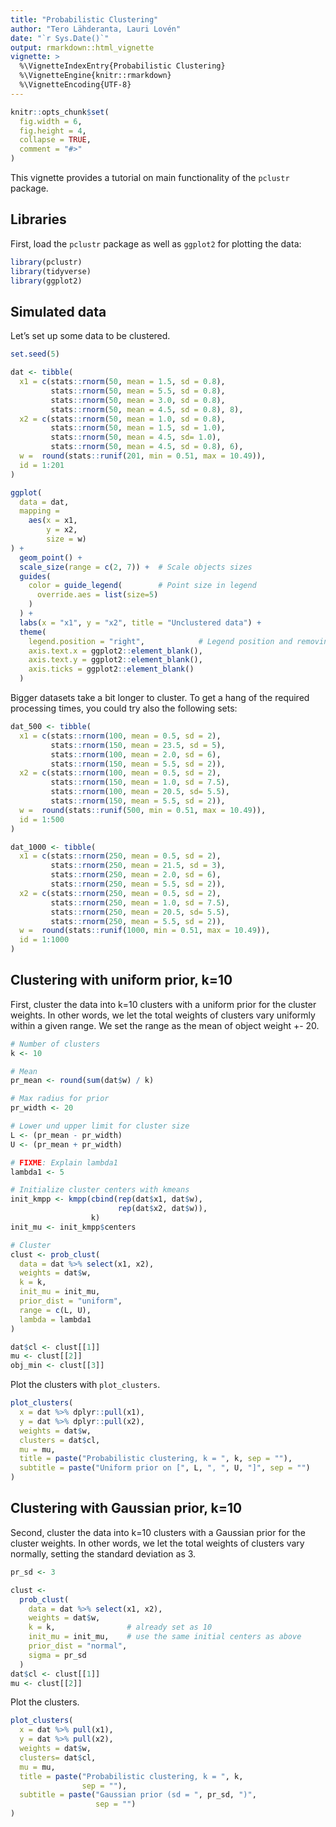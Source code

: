 ```yaml
---
title: "Probabilistic Clustering"
author: "Tero Lähderanta, Lauri Lovén"
date: "`r Sys.Date()`"
output: rmarkdown::html_vignette
vignette: >
  %\VignetteIndexEntry{Probabilistic Clustering}
  %\VignetteEngine{knitr::rmarkdown}
  %\VignetteEncoding{UTF-8}
---
```


```r
knitr::opts_chunk$set(
  fig.width = 6,
  fig.height = 4,  
  collapse = TRUE,
  comment = "#>"
)
```

This vignette provides a tutorial on main functionality of the `pclustr` package. 

## Libraries

First, load the `pclustr` package 
as well as `ggplot2` for plotting the data:

```r
library(pclustr)
library(tidyverse)
library(ggplot2)
```


## Simulated data 

Let's set up some data to be clustered. 

```r
set.seed(5)

dat <- tibble(
  x1 = c(stats::rnorm(50, mean = 1.5, sd = 0.8), 
         stats::rnorm(50, mean = 5.5, sd = 0.8),
         stats::rnorm(50, mean = 3.0, sd = 0.8), 
         stats::rnorm(50, mean = 4.5, sd = 0.8), 8),
  x2 = c(stats::rnorm(50, mean = 1.0, sd = 0.8), 
         stats::rnorm(50, mean = 1.5, sd = 1.0),
         stats::rnorm(50, mean = 4.5, sd= 1.0), 
         stats::rnorm(50, mean = 4.5, sd = 0.8), 6),
  w =  round(stats::runif(201, min = 0.51, max = 10.49)),
  id = 1:201
)

ggplot(
  data = dat, 
  mapping =
    aes(x = x1,
        y = x2,
        size = w)
) +
  geom_point() +
  scale_size(range = c(2, 7)) +  # Scale objects sizes
  guides(
    color = guide_legend(        # Point size in legend
      override.aes = list(size=5)
    )
  ) +
  labs(x = "x1", y = "x2", title = "Unclustered data") +
  theme(
    legend.position = "right",            # Legend position and removing ticks from axis
    axis.text.x = ggplot2::element_blank(),
    axis.text.y = ggplot2::element_blank(),
    axis.ticks = ggplot2::element_blank()
  ) 
```

Bigger datasets take a bit longer to cluster. To get a hang of the required processing times, you could try also the following sets:

```r
dat_500 <- tibble(
  x1 = c(stats::rnorm(100, mean = 0.5, sd = 2), 
         stats::rnorm(150, mean = 23.5, sd = 5),
         stats::rnorm(100, mean = 2.0, sd = 6), 
         stats::rnorm(150, mean = 5.5, sd = 2)),
  x2 = c(stats::rnorm(100, mean = 0.5, sd = 2), 
         stats::rnorm(150, mean = 1.0, sd = 7.5),
         stats::rnorm(100, mean = 20.5, sd= 5.5),
         stats::rnorm(150, mean = 5.5, sd = 2)),
  w =  round(stats::runif(500, min = 0.51, max = 10.49)),
  id = 1:500
)

dat_1000 <- tibble(
  x1 = c(stats::rnorm(250, mean = 0.5, sd = 2), 
         stats::rnorm(250, mean = 21.5, sd = 3),
         stats::rnorm(250, mean = 2.0, sd = 6), 
         stats::rnorm(250, mean = 5.5, sd = 2)),
  x2 = c(stats::rnorm(250, mean = 0.5, sd = 2), 
         stats::rnorm(250, mean = 1.0, sd = 7.5),
         stats::rnorm(250, mean = 20.5, sd= 5.5), 
         stats::rnorm(250, mean = 5.5, sd = 2)),
  w =  round(stats::runif(1000, min = 0.51, max = 10.49)),
  id = 1:1000
)
```



## Clustering with uniform prior, k=10

First, cluster the data into k=10 clusters with a uniform prior for the cluster weights. In other words, 
we let the total weights of clusters vary uniformly within a given range. We set the
range as the mean of object weight +- 20.

```r

# Number of clusters
k <- 10

# Mean
pr_mean <- round(sum(dat$w) / k)

# Max radius for prior
pr_width <- 20

# Lower und upper limit for cluster size
L <- (pr_mean - pr_width)
U <- (pr_mean + pr_width)

# FIXME: Explain lambda1
lambda1 <- 5

# Initialize cluster centers with kmeans
init_kmpp <- kmpp(cbind(rep(dat$x1, dat$w),
                        rep(dat$x2, dat$w)),
                  k)
init_mu <- init_kmpp$centers

# Cluster
clust <- prob_clust(
  data = dat %>% select(x1, x2),
  weights = dat$w,
  k = k,
  init_mu = init_mu,
  prior_dist = "uniform",
  range = c(L, U),
  lambda = lambda1
)

dat$cl <- clust[[1]]
mu <- clust[[2]]
obj_min <- clust[[3]]
```

Plot the clusters with `plot_clusters`.
```r
plot_clusters(
  x = dat %>% dplyr::pull(x1),
  y = dat %>% dplyr::pull(x2),
  weights = dat$w,
  clusters = dat$cl,
  mu = mu,
  title = paste("Probabilistic clustering, k = ", k, sep = ""),
  subtitle = paste("Uniform prior on [", L, ", ", U, "]", sep = "")
)
```

## Clustering with Gaussian prior, k=10

Second, cluster the data into k=10 clusters with a Gaussian prior for the cluster weights. In other words, 
we let the total weights of clusters vary normally, setting the standard deviation as 3.

```r
   
pr_sd <- 3

clust <-
  prob_clust(
    data = dat %>% select(x1, x2),
    weights = dat$w,
    k = k,                # already set as 10
    init_mu = init_mu,    # use the same initial centers as above
    prior_dist = "normal",
    sigma = pr_sd
  )
dat$cl <- clust[[1]]
mu <- clust[[2]]
```

Plot the clusters.

```r
plot_clusters(
  x = dat %>% pull(x1),
  y = dat %>% pull(x2),
  weights = dat$w,
  clusters= dat$cl,
  mu = mu,
  title = paste("Probabilistic clustering, k = ", k, 
                sep = ""),
  subtitle = paste("Gaussian prior (sd = ", pr_sd, ")", 
                   sep = "")
) 
```
